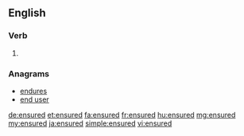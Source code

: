 ==English==

===Verb===
{{head|en|verb form}}

# {{en-past of|ensure}}

===Anagrams===
* [[endures#English|endures]]
* [[end user#English|end user]]

[[de:ensured]]
[[et:ensured]]
[[fa:ensured]]
[[fr:ensured]]
[[hu:ensured]]
[[mg:ensured]]
[[my:ensured]]
[[ja:ensured]]
[[simple:ensured]]
[[vi:ensured]]